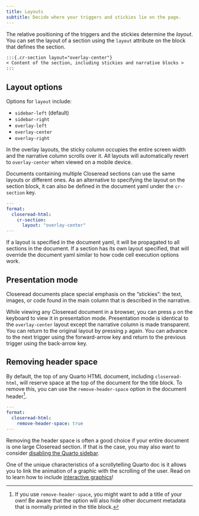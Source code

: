 ```yaml
---
title: Layouts
subtitle: Decide where your triggers and stickies lie on the page.
---
```


The relative positioning of the triggers and the stickies determine the *layout*. You can set the layout of a section using the `layout` attribute on the block that defines the section.

```markdown
:::{.cr-section layout="overlay-center"}
< Content of the section, including stickies and narrative blocks >
:::
```

## Layout options

Options for `layout` include:

- `sidebar-left` (default)
- `sidebar-right`
- `overlay-left`
- `overlay-center`
- `overlay-right`

In the overlay layouts, the sticky column occupies the entire screen width and the narrative column scrolls over it. All layouts will automatically revert to `overlay-center` when viewed on a mobile device.

Documents containing multiple Closeread sections can use the same layouts or different ones. As an alternative to specifying the layout on the section block, it can also be defined in the document yaml under the `cr-section` key.

```yaml
---
format:
  closeread-html:
    cr-section:
      layout: "overlay-center"
---
```
If a layout is specified in the document yaml, it will be propagated to all sections in the document. If a section has its own layout specified, that will override the document yaml similar to how code cell execution options work.

## Presentation mode

Closeread documents place special emphasis on the "stickies": the text, images, or code found in the main column that is described in the narrative. 

While viewing any Closeread document in a browser, you can press `p`  on the keyboard to view it in presentation mode. Presentation mode is identical to the `overlay-center` layout except the narrative column is made transparent. You can return to the original layout by pressing `p` again. You can advance to the next trigger using the forward-arrow key and return to the previous trigger using the back-arrow key.

## Removing header space {#removeheaderspace}

By default, the top of any Quarto HTML document, including `closeread-html`, will reserve space at the top of the document for the title block. To remove this, you can use the `remove-header-space` option in the document header[^1].

```yaml
---
format:
  closeread-html:
    remove-header-space: true
---
```


[^1]: If you use `remove-header-space`, you might want to add a title of your own! Be aware that the option will also hide other document metadata that is normally printed in the title block.


Removing the header space is often a good choice if your entire document is one large Closeread section. If that is the case, you may also want to consider [disabling the Quarto sidebar](https://quarto.org/docs/websites/website-navigation.html#hiding-navigation).

One of the unique characteristics of a scrollytelling Quarto doc is it allows you to link the animation of a graphic with the scrolling of the user. Read on to learn how to include [interactive graphics](interactive-graphics.qmd)!
